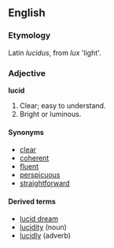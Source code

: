 ==English==

===Etymology===
Latin ''lucidus'', from ''lux'' 'light'.

===Adjective===
'''lucid'''
# Clear; easy to understand.
# Bright or luminous.

====Synonyms====
*[[clear]]
*[[coherent]]
*[[fluent]]
*[[perspicuous]]
*[[straightforward]]

====Derived terms====
*[[lucid dream]]
*[[lucidity]] (noun)
*[[lucidly]] (adverb)
